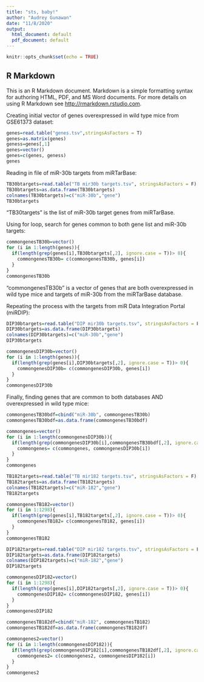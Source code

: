 ---
title: "sts, baby!"
author: "Audrey Gunawan"
date: "11/8/2020"
output:
  html_document: default
  pdf_document: default
---

```{r setup, include=FALSE}
knitr::opts_chunk$set(echo = TRUE)
```

## R Markdown

This is an R Markdown document. Markdown is a simple formatting syntax for authoring HTML, PDF, and MS Word documents. For more details on using R Markdown see <http://rmarkdown.rstudio.com>.

Creating initial vector of genes overexpressed in wild type mice from GSE61373 dataset:
```{r}
genes=read.table("genes.tsv",stringsAsFactors = T)
genes=as.matrix(genes)
geness=genes[,1]
genes=vector()
genes=c(genes, geness)
genes
```

Reading in file of miR-30b targets from miRTarBase:
```{r}
TB30btargets=read.table("TB mir30b targets.tsv", stringsAsFactors = F)
TB30btargets=as.data.frame(TB30btargets)
colnames(TB30btargets)=c("miR-30b","gene")
TB30btargets
```
"TB30targets" is the list of miR-30b target genes from miRTarBase.

Using for loop, search for genes common to both gene list and miR-30b targets:
```{r}
commongenesTB30b=vector()
for (i in 1:length(genes)){
  if(length(grep(genes[i],TB30btargets[,2], ignore.case = T))> 0){
    commongenesTB30b= c(commongenesTB30b, genes[i])
  }
}
commongenesTB30b
```
"commongenesTB30b" is a vector of genes that are both overexpressed in wild type mice and targets of miR-30b from the miRTarBase database.

Repeating the process with the targets from miR Data Integration Portal (miRDIP):
```{r}
DIP30btargets=read.table("DIP mir30b targets.tsv", stringsAsFactors = F)
DIP30btargets=as.data.frame(DIP30btargets)
colnames(DIP30btargets)=c("miR-30b","gene")
DIP30btargets
```

```{r}
commongenesDIP30b=vector()
for (i in 1:length(genes)){
  if(length(grep(genes[i],DIP30btargets[,2], ignore.case = T))> 0){
    commongenesDIP30b= c(commongenesDIP30b, genes[i])
  }
}
commongenesDIP30b
```

Finally, finding genes that are common to both databases AND overexpressed in wild type mice:
```{r}
commongenesTB30bdf=cbind("miR-30b", commongenesTB30b)
commongenesTB30bdf=as.data.frame(commongenesTB30bdf)

commongenes=vector()
for (i in 1:length(commongenesDIP30b)){
  if(length(grep(commongenesDIP30b[i],commongenesTB30bdf[,2], ignore.case = T))> 0){
    commongenes= c(commongenes, commongenesDIP30b[i])
  }
}
commongenes
```




```{r}
TB182targets=read.table("TB mir182 targets.tsv", stringsAsFactors = F)
TB182targets=as.data.frame(TB182targets)
colnames(TB182targets)=c("miR-182","gene")
TB182targets

commongenesTB182=vector()
for (i in 1:1298){
  if(length(grep(genes[i],TB182targets[,2], ignore.case = T))> 0){
    commongenesTB182= c(commongenesTB182, genes[i])
  }
}
commongenesTB182
```

```{r}
DIP182targets=read.table("DIP mir182 targets.tsv", stringsAsFactors = F)
DIP182targets=as.data.frame(DIP182targets)
colnames(DIP182targets)=c("miR-182","gene")
DIP182targets

commongenesDIP182=vector()
for (i in 1:1298){
  if(length(grep(genes[i],DIP182targets[,2], ignore.case = T))> 0){
    commongenesDIP182= c(commongenesDIP182, genes[i])
  }
}
commongenesDIP182
```

```{r}
commongenesTB182df=cbind("miR-182", commongenesTB182)
commongenesTB182df=as.data.frame(commongenesTB182df)
```

```{r}
commongenes2=vector()
for (i in 1:length(commongenesDIP182)){
  if(length(grep(commongenesDIP182[i],commongenesTB182df[,2], ignore.case = T))> 0){
    commongenes2= c(commongenes2, commongenesDIP182[i])
  }
}
commongenes2
```






